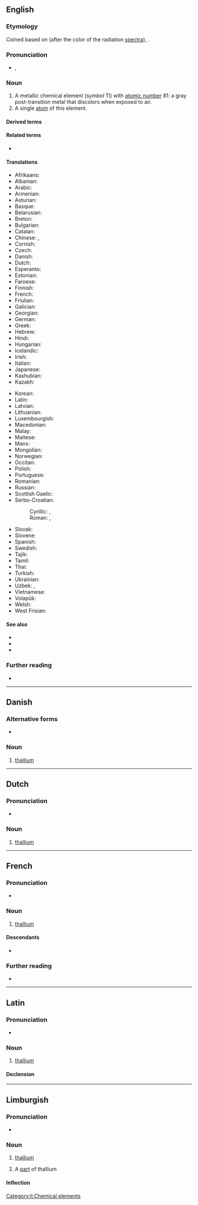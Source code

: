{{also|Thallium}}
==English==
{{wp}}
{{elements|en|Tl|mercury|Hg|lead|Pb}}

===Etymology===
Coined based on {{der|en|grc|θαλλός||green branch}} (after the color of the radiation [[spectra]]), {{suffix|en||ium}}.

===Pronunciation===
* {{enPR|thăl'ēəm}}, {{IPA|en|/ˈθæliəm/}}

===Noun===
{{en-noun|~}}

# A metallic chemical element (''symbol'' Tl) with [[atomic number]] 81: a gray post-transition metal that discolors when exposed to air.
# A single [[atom]] of this element.

====Derived terms====
{{der3|en
|eka-thallium
|[[thall-]], [[thallo-]]
|thallane
|thallic
|thalliferous
|thallious
|thallium-activated
|thallium glass
|thallium green
|thallium hydroxide
|thallium line
|thallium monofluoride
|thallium monoxide
|thallium oxide
|[[thallium sulfate]], [[thallium sulphate]]
|[[thallium sulfide]], [[thallium sulphide]]
|thallium trioxide
|thallous}}

====Related terms====
* {{l|en|thallate}}

====Translations====
{{trans-top|chemical element}}
* Afrikaans: {{t+|af|tallium}}
* Albanian: {{t|sq|talium}}
* Arabic: {{t|ar|ثَالْيُوم|m}}
* Armenian: {{t+|hy|թալիում}}
* Asturian: {{t|ast|taliu|m}}
* Basque: {{t|eu|talioa}}
* Belarusian: {{t|be|та́лій|m}}
* Breton: {{t|br|taliom}}
* Bulgarian: {{t|bg|та́ллий|m}}
* Catalan: {{t+|ca|tal·li}}
* Chinese: {{t+|zh|鉈}}, {{t+|zh|铊|tr=tā}}
* Cornish: {{t|kw|thalyum}}
* Czech: {{t+|cs|thallium}}
* Danish: {{t+|da|thallium}}
* Dutch: {{t+|nl|thallium|n}}
* Esperanto: {{t+|eo|talio}}
* Estonian: {{t+|et|tallium}}
* Faroese: {{t|fo|tallium|n}}
* Finnish: {{t+|fi|tallium}}
* French: {{t+|fr|thallium|m}}
* Friulian: {{t|fur|tali}}
* Galician: {{t+|gl|talio}}
* Georgian: {{t|ka|თალიუმი}}
* German: {{t+|de|Thallium|n}}
* Greek: {{t+|el|θάλλιο|n}}
* Hebrew: {{t+|he|תליום|tr=tályum}}
* Hindi: {{t|hi|सिक्ष्यातु}}
* Hungarian: {{t+|hu|tallium}}
* Icelandic: {{t+|is|þallín}}
* Irish: {{t|ga|tailliam}}
* Italian: {{t+|it|tallio|m}}
* Japanese: {{t+|ja|タリウム|tr=tariumu}}
* Kashubian: {{t|csb|tôl}}
* Kazakh: {{t|kk|таллий|sc=Cyrl}}
{{trans-mid}}
* Korean: {{t+|ko|탈륨}}
* Latin: {{t+|la|thallium}}
* Latvian: {{t|lv|tallijs}}
* Lithuanian: {{t+|lt|talis}}
* Luxembourgish: {{t|lb|Thallium}}
* Macedonian: {{t|mk|талиум}}
* Malay: {{t|ms|talium}}
* Maltese: {{t|mt|tallju}}
* Manx: {{t|gv|thallium}}
* Mongolian: {{t|mn|талли}}
* Norwegian: {{t|no|thallium}}
* Occitan: {{t|oc|talli|m}}
* Polish: {{t+|pl|tal|m}}
* Portuguese: {{t+|pt|tálio|m}}
* Romanian: {{t+|ro|taliu|n}}
* Russian: {{t+|ru|та́ллий|m}}
* Scottish Gaelic: {{t|gd|tailliam}}
* Serbo-Croatian:
*: Cyrillic: {{t|sh|талиjум|m}}, {{t|sh|талиj|m}}
*: Roman: {{t|sh|talijum}}, {{t+|sh|talij}}
* Slovak: {{t|sk|tálium|n}}
* Slovene: {{t+|sl|talij}}
* Spanish: {{t+|es|talio|m}}
* Swedish: {{t+|sv|tallium}}
* Tajik: {{t|tg|таллий|sc=Latn}}
* Tamil: {{t|ta|தல்லியம்}}
* Thai: {{t|th|แทลเลียม}}
* Turkish: {{t+|tr|talyum}}
* Ukrainian: {{t|uk|та́лій|m}}
* Uzbek: {{t+|uz|talliy}}, {{t+|uz|таллий|sc=Cyrl}}
* Vietnamese: {{t+|vi|tali}}
* Volapük: {{t+|vo|talin}}
* Welsh: {{t+|cy|thaliwm}}
* West Frisian: {{t|fy|thallium}}
{{trans-bottom}}

====See also====
* {{l|en|crookesite}}
* {{l|en|hutchinsonite}}
* {{l|en|lorandite}}

===Further reading===
* {{pedia}}

----

==Danish==

===Alternative forms===
* {{l|da|tallium}}

===Noun===
{{da-noun}}

# [[thallium]]

----

==Dutch==
{{wp|lang=nl}}
{{elements|nl|Tl|kwik|Hg|lood|Pb}}

===Pronunciation===
* {{audio|nl|Nl-thallium.ogg|Audio}}

===Noun===
{{nl-noun|n|-|-}}

# [[#English|thallium]]

----

==French==
{{wp|lang=fr}}

===Pronunciation===
* {{fr-IPA}}

===Noun===
{{fr-noun|m|-}}

# [[#English|thallium]]

====Descendants====
* {{desc|tr|talyum|bor=1}}

===Further reading===
* {{R:TLFi}}

{{c|fr|Chemical elements}}

----

==Latin==
{{wp|lang=la}}

===Pronunciation===
* {{la-IPA|thallium}}

===Noun===
{{la-noun|thallium<2.-ium>}}

# [[#English|thallium]]

====Declension====
{{la-ndecl|thallium<2.-ium>}}

{{c|la|Chemical elements}}

----

==Limburgish==

===Pronunciation===
* {{IPA|li|[ˈðɑ˦ʎɔ˧m]}}

===Noun===
{{li-noun|g=n}}

# {{lb|li|uncountable}} [[thallium#English|thallium]]
# A [[part]] of thallium

====Inflection====
{{li-decl-noun-um|thalli}}

[[Category:li:Chemical elements]]